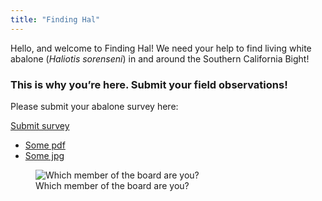 ```yaml
---
title: "Finding Hal"
---
```


Hello, and welcome to Finding Hal! We need your help to find living
white abalone (*Haliotis sorenseni*) in and around the Southern California Bight!


### This is why you're here. Submit your field observations!
Please submit your abalone survey here:

<a class="btn btn-primary fa fa-paper-plane" href="https://forms.gle/7ES7mD9mbVvvCtKX9" target="_blank">Submit survey</a>

- [Some pdf](./files/BOEM-2021-0029.pdf)
- [Some jpg](./images/boards.jpg)

![Which member of the board are you?](/Users/PikesStuff/github/findinghal/images/boards.jpg)